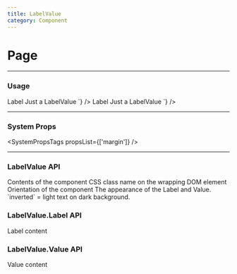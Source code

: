 ```yaml
---
title: LabelValue
category: Component
---
```



# Page

---

### Usage

<LiveCode>
  <LiveCode.Content
    title="Vertical Orientation"
    code={`
      <LabelValue>
        <LabelValue.Label>Label</LabelValue.Label>
        <LabelValue.Value>Just a LabelValue</LabelValue.Value>
      </LabelValue>
    `}
  />
  <LiveCode.Content
    title="Horizontal Orientation"
    code={`
      <LabelValue orientation="horizontal">
        <LabelValue.Label>Label</LabelValue.Label>
        <LabelValue.Value>Just a LabelValue</LabelValue.Value>
      </LabelValue>
    `}
  />
</LiveCode>

---

### System Props

<SystemPropsTags propsList={['margin']} />

---

### LabelValue API

<Prop name="children" type="React node">
  Contents of the component
</Prop>
<Prop name="className" type="string">
  CSS class name on the wrapping DOM element
</Prop>
<Prop
  name="orientation"
  type="string"
  values={['"vertical"', '"horizontal"']}
  defaultValue='"vertical"'
>
  Orientation of the component
</Prop>
<Prop
  name="appearance"
  type="string"
  values={['"inverted"']}
  defaultValue='"vertical"'
>
  The appearance of the Label and Value. `inverted` = light text on dark background.
</Prop>

### LabelValue.Label API

<Prop name="children" type="React node">
  Label content
</Prop>

### LabelValue.Value API

<Prop name="children" type="React node">
  Value content
</Prop>
